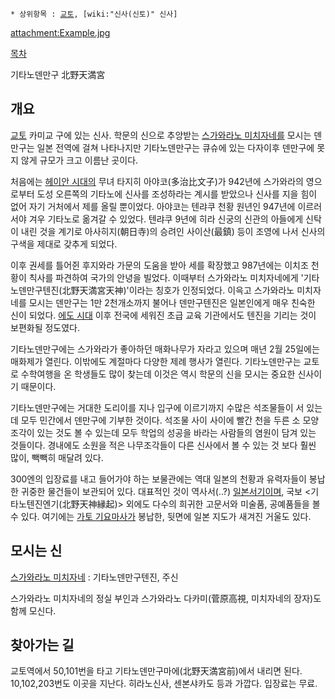  * 상위항목 : [[교토]], [wiki:"신사(신토)" 신사]

attachment:Example.jpg

[[목차]]

기타노덴만구 北野天満宮

== 개요 ==
[[교토]] 카미교 구에 있는 신사. 학문의 신으로 추앙받는 [[스가와라노 미치자네]]를 모시는 덴만구는 일본 전역에 걸쳐 나타나지만 기타노덴만구는 큐슈에 있는 다자이후 덴만구에 못지 않게 규모가 크고 이름난 곳이다. 

처음에는 [[헤이안 시대]]의 무녀 타지히 아야코(多治比文子)가 942년에 스가와라의 영으로부터 도성 오른쪽의 기타노에 신사를 조성하라는 계시를 받았으나 신사를 지을 힘이 없어 자기 거처에서 제를 올릴 뿐이었다. 아야코는 텐랴쿠 천황 원년인 947년에 이르러서야 겨우 기타노로 옮겨갈 수 있었다. 텐랴쿠 9년에 히라 신궁의 신관의 아들에게 신탁이 내린 것을 계기로 아사히지(朝日寺)의 승려인 사이산(最鎮) 등이 조영에 나서 신사의 구색을 제대로 갖추게 되었다.

이후 권세를 틀어쥔 후지와라 가문의 도움을 받아 세를 확장했고 987년에는 이치조 천황이 칙사를 파견하여 국가의 안녕을 빌었다. 이때부터 스가와라노 미치자네에게 '기타노덴만구텐진(北野天満宮天神)'이라는 칭호가 인정되었다. 이윽고 스가와라노 미치자네를 모시는 덴만구는 1만 2천개소까지 불어나 덴만구텐진은 일본인에게 매우 친숙한 신이 되었다. [[에도 시대]] 이후 전국에 세워진 초급 교육 기관에서도 텐진을 기리는 것이 보편화될 정도였다.

기타노덴만구에는 스가와라가 좋아하던 매화나무가 자라고 있으며 매년 2월 25일에는 매화제가 열린다. 이밖에도 계절마다 다양한 제례 행사가 열린다. 기타노덴만구는 교토로 수학여행을 온 학생들도 많이 찾는데 이것은 역시 학문의 신을 모시는 중요한 신사이기 때문이다. 

기타노덴만구에는 거대한 도리이를 지나 입구에 이르기까지 수많은 석조물들이 서 있는데 모두 민간에서 덴만구에 기부한 것이다. 석조물 사이 사이에 빨간 천을 두른 소 모양 조각이 있는 것도 볼 수 있는데 모두 학업의 성공을 바라는 사람들의 염원이 담겨 있는 것들이다. 경내에도 소원을 적은 나무조각들이 다른 신사에서 볼 수 있는 것 보다 훨씬 많이, 빽빽히 매달려 있다.

300엔의 입장료를 내고 들어가야 하는 보물관에는 역대 일본의 천황과 유력자들이 봉납한 귀중한 물건들이 보관되어 있다. 대표적인 것이 역사서(..?) [[일본서기]]이며, 국보 <기타노텐진엔기(北野天神縁起)> 외에도 다수의 희귀한 고문서와 미술품, 공예품들을 볼 수 있다. 여기에는 [[가토 기요마사]]가 봉납한, 뒷면에 일본 지도가 새겨진 거울도 있다. 

== 모시는 신 ==
[[스가와라노 미치자네]] : 기타노덴만구텐진, 주신

스가와라노 미치자네의 정실 부인과 스가와라노 다카미(菅原高視, 미치자네의 장자)도 함께 모신다.

== 찾아가는 길 ==
교토역에서 50,101번을 타고 기타노덴만구마에(北野天満宮前)에서 내리면 된다. 10,102,203번도 이곳을 지난다. 히라노신사, 센본샤카도 등과 가깝다. 입장료는 무료.
